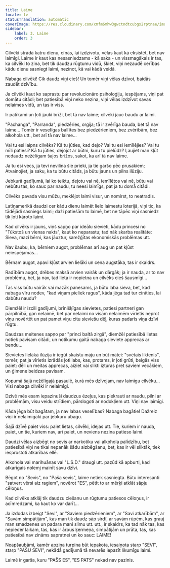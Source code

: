 ```yaml
---
title: Laime
locale: lv
statusTranslation: automatic
coverImage: https://res.cloudinary.com/xmfm6mhw3gwctndtcubgx2rptnae/image/upload/v1741354419/small_cover_la_gran_rebelion_28716e29d2.webp
sidebar:
    label: 3. Laime
    order: 3
---
```

Cilvēki strādā katru dienu, cīnās, lai izdzīvotu, vēlas kaut kā eksistēt, bet nav laimīgi. Laime ir kaut kas nesasniedzams - kā saka - un vissmagākais ir tas, ka cilvēki to zina, bet tik daudzu rūgtumu vidū, šķiet, viņi nezaudē cerības kādu dienu sasniegt laimi, nezinot, kā vai kādā veidā.

Nabaga cilvēki! Cik daudz viņi cieš! Un tomēr viņi vēlas dzīvot, baidās zaudēt dzīvību.

Ja cilvēki kaut ko saprastu par revolucionāro psiholoģiju, iespējams, viņi pat domātu citādi; bet patiesībā viņi neko nezina, viņi vēlas izdzīvot savas nelaimes vidū, un tas ir viss.

Ir patīkami un ļoti jauki brīži, bet tā nav laime; cilvēki jauc baudu ar laimi.

"Pachanga", "Parranda", piedzēries, orgija; tā ir zvērīga bauda, bet tā nav laime... Tomēr ir veselīgas ballītes bez piedzērieniem, bez zvērībām, bez alkohola utt., bet arī tā nav laime...

Vai tu esi laipns cilvēks? Kā tu jūties, kad dejo? Vai tu esi iemīlējies? Vai tu mīli patiesi? Kā tu jūties, dejojot ar būtni, kuru tu pielūdz? Ļaujiet man kļūt nedaudz nežēlīgam šajos brīžos, sakot, ka arī tā nav laime.

Ja tu esi vecs, ja tevi nevilina šie prieki, ja tie garšo pēc prusakiem; Atvainojiet, ja saku, ka tu būtu citāds, ja būtu jauns un pilns ilūziju.

Jebkurā gadījumā, lai ko teiktu, dejotu vai nē, iemīlētos vai nē, būtu vai nebūtu tas, ko sauc par naudu, tu neesi laimīgs, pat ja tu domā citādi.

Cilvēks pavada visu mūžu, meklējot laimi visur, un nomirst, to neatradis.

Latīņamerikā daudzi cer kādu dienu laimēt lielo laimestu loterijā, viņi tic, ka tādējādi sasniegs laimi; daži patiešām to laimē, bet ne tāpēc viņi sasniedz tik ļoti kāroto laimi.

Kad cilvēks ir jauns, viņš sapņo par ideālu sievieti, kādu princesi no "Tūkstoš un vienas nakts", kaut ko neparastu; tad nāk skarba realitāte: Sieva, mazi bērni, kas jāuztur, sarežģītas ekonomiskās problēmas utt.

Nav šaubu, ka, bērniem augot, problēmas arī aug un pat kļūst neiespējamas...

Bērnam augot, apavi kļūst arvien lielāki un cena augstāka, tas ir skaidrs.

Radībām augot, drēbes maksā arvien vairāk un dārgāk; ja ir nauda, ar to nav problēmu, bet, ja nav, tad lieta ir nopietna un cilvēks cieš šausmīgi...

Tas viss būtu vairāk vai mazāk panesams, ja būtu laba sieva, bet, kad nabaga vīru nodev, "kad viņam pieliek ragus", kāda jēga tad tur cīnīties, lai dabūtu naudu?

Diemžēl ir izcili gadījumi, brīnišķīgas sievietes, patiesi partneri gan pārpilnībā, gan nelaimē, bet par nelaimi no visām nelaimēm vīrietis neprot viņu novērtēt un pat pamet viņu citu sieviešu dēļ, kuras padarīs viņa dzīvi rūgtu.

Daudzas meitenes sapņo par "princi baltā zirgā", diemžēl patiesībā lietas notiek pavisam citādi, un notikumu gaitā nabaga sieviete apprecas ar bendu...

Sievietes lielākā ilūzija ir iegūt skaistu māju un būt mātei: "svētais liktenis", tomēr, pat ja vīrietis izrādās ļoti labs, kas, protams, ir ļoti grūti, beigās viss paiet: dēli un meitas apprecas, aiziet vai slikti izturas pret saviem vecākiem, un ģimene beidzas pavisam.

Kopumā šajā nežēlīgajā pasaulē, kurā mēs dzīvojam, nav laimīgu cilvēku... Visi nabaga cilvēki ir nelaimīgi.

Dzīvē mēs esam iepazinuši daudzus ēzeļus, kas piekrauti ar naudu, pilni ar problēmām, visu veidu strīdiem, pārslogoti ar nodokļiem utt. Viņi nav laimīgi.

Kāda jēga būt bagātam, ja nav labas veselības? Nabaga bagātie! Dažreiz viņi ir nelaimīgāki par jebkuru ubagu.

Šajā dzīvē paiet viss: paiet lietas, cilvēki, idejas utt. Tie, kuriem ir nauda, paiet, un tie, kuriem nav, arī paiet, un neviens nezina patieso laimi.

Daudzi vēlas aizbēgt no sevis ar narkotiku vai alkohola palīdzību, bet patiesībā viņi ne tikai nepanāk šādu aizbēgšanu, bet, kas ir vēl sliktāk, tiek iesprostoti atkarības ellē.

Alkohola vai marihuānas vai "L.S.D." draugi utt. pazūd kā apburti, kad atkarīgais nolemj mainīt savu dzīvi.

Bēgot no "Sevis", no "Paša sevis", laime netiek sasniegta. Būtu interesanti "satvert vērsi aiz ragiem", novērot "ES", pētīt to ar mērķi atklāt sāpju cēloņus.

Kad cilvēks atklāj tik daudzu ciešanu un rūgtumu patiesos cēloņus, ir acīmredzami, ka kaut ko var darīt...

Ja izdodas izbeigt "Sevi", ar "Saviem piedzērieniem", ar "Savi atkarībām", ar "Savām simpātijām", kas man tik daudz sāp sirdī, ar savām rūpēm, kas grauj man smadzenes un padara mani slimu utt. utt., ir skaidrs, ka tad nāk tas, kas nepieder laikam, tas, kas ir ārpus ķermeņa, simpātijām un prāta, tas, kas patiesībā nav zināms sapratnei un ko sauc: LAIME!

Neapšaubāmi, kamēr apziņa turpina būt iepakota, iesaiņota starp "SEVI", starp "PAŠU SEVI", nekādā gadījumā tā nevarēs iepazīt likumīgu laimi.

Laimē ir garša, kuru "PAŠS ES", "ES PATS" nekad nav pazinis.

